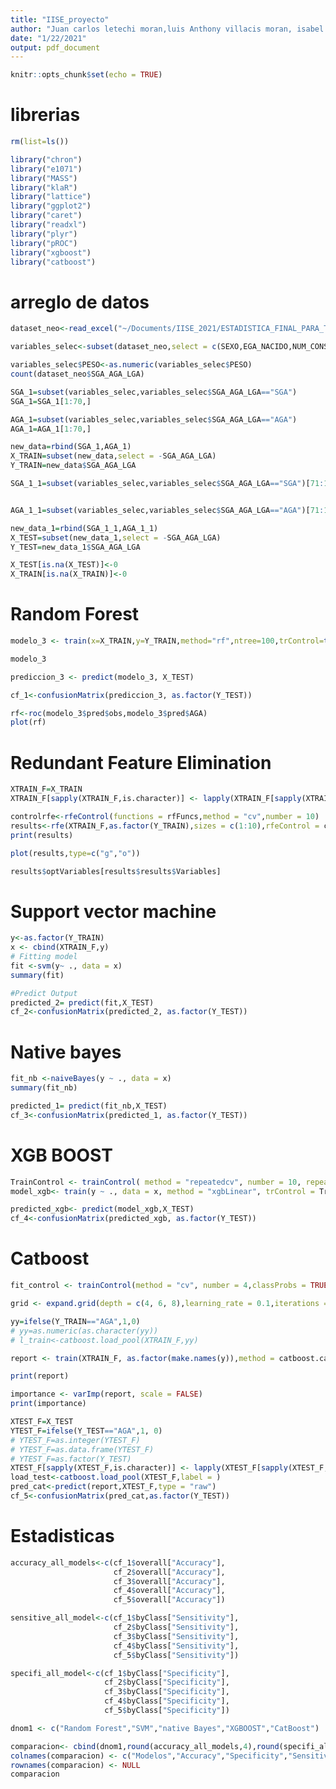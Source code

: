 ```yaml
---
title: "IISE_proyecto"
author: "Juan carlos letechi moran,luis Anthony villacis moran, isabel alcivar"
date: "1/22/2021"
output: pdf_document
---
```


```r
knitr::opts_chunk$set(echo = TRUE)
```
# librerias
```r

rm(list=ls())

library("chron")
library("e1071")
library("MASS")
library("klaR")
library("lattice")
library("ggplot2")
library("caret")
library("readxl")
library("plyr")
library("pROC")
library("xgboost")
library("catboost")
```
# arreglo de datos
```r
dataset_neo<-read_excel("~/Documents/IISE_2021/ESTADISTICA_FINAL_PARA_TESIS.xlsx")

```
```r
variables_selec<-subset(dataset_neo,select = c(SEXO,EGA_NACIDO,NUM_CONSULTAS,EGA_ACTUAL,APGAR_1M,APGAR_5M,APGAR_10M,PESO,TALLA,PC,SGA_AGA_LGA))

variables_selec$PESO<-as.numeric(variables_selec$PESO)
count(dataset_neo$SGA_AGA_LGA)
```
```r
SGA_1=subset(variables_selec,variables_selec$SGA_AGA_LGA=="SGA")
SGA_1=SGA_1[1:70,]

AGA_1=subset(variables_selec,variables_selec$SGA_AGA_LGA=="AGA")
AGA_1=AGA_1[1:70,]

new_data=rbind(SGA_1,AGA_1)
X_TRAIN=subset(new_data,select = -SGA_AGA_LGA)
Y_TRAIN=new_data$SGA_AGA_LGA
```

```r
SGA_1_1=subset(variables_selec,variables_selec$SGA_AGA_LGA=="SGA")[71:102,]


AGA_1_1=subset(variables_selec,variables_selec$SGA_AGA_LGA=="AGA")[71:102,]

new_data_1=rbind(SGA_1_1,AGA_1_1)
X_TEST=subset(new_data_1,select = -SGA_AGA_LGA)
Y_TEST=new_data_1$SGA_AGA_LGA

X_TEST[is.na(X_TEST)]<-0
X_TRAIN[is.na(X_TRAIN)]<-0

```

# Random Forest
```r
modelo_3 <- train(x=X_TRAIN,y=Y_TRAIN,method="rf",ntree=100,trControl=trainControl(method='cv',number=20,summaryFunction=twoClassSummary,classProbs=TRUE,savePredictions=TRUE))

modelo_3
```
```r
prediccion_3 <- predict(modelo_3, X_TEST)

cf_1<-confusionMatrix(prediccion_3, as.factor(Y_TEST))
```

```r
rf<-roc(modelo_3$pred$obs,modelo_3$pred$AGA)
plot(rf)
```

# Redundant Feature Elimination
```r
XTRAIN_F=X_TRAIN
XTRAIN_F[sapply(XTRAIN_F,is.character)] <- lapply(XTRAIN_F[sapply(XTRAIN_F, is.character)], as.factor)

controlrfe<-rfeControl(functions = rfFuncs,method = "cv",number = 10)
results<-rfe(XTRAIN_F,as.factor(Y_TRAIN),sizes = c(1:10),rfeControl = controlrfe)
print(results)
```

```r

plot(results,type=c("g","o"))

```
```r

results$optVariables[results$results$Variables]

```
# Support vector machine
```r
y<-as.factor(Y_TRAIN)
x <- cbind(XTRAIN_F,y)
# Fitting model
fit <-svm(y~ ., data = x)
summary(fit)

```

```r
#Predict Output 
predicted_2= predict(fit,X_TEST)
cf_2<-confusionMatrix(predicted_2, as.factor(Y_TEST))

```

# Native bayes
```r
fit_nb <-naiveBayes(y ~ ., data = x)
summary(fit_nb)

```

```r
predicted_1= predict(fit_nb,X_TEST)
cf_3<-confusionMatrix(predicted_1, as.factor(Y_TEST))
```
# XGB BOOST

```r
TrainControl <- trainControl( method = "repeatedcv", number = 10, repeats = 4)
model_xgb<- train(y ~ ., data = x, method = "xgbLinear", trControl = TrainControl,verbose = FALSE)
```


```r
predicted_xgb<- predict(model_xgb,X_TEST)
cf_4<-confusionMatrix(predicted_xgb, as.factor(Y_TEST))
```

# Catboost
```r
fit_control <- trainControl(method = "cv", number = 4,classProbs = TRUE)

grid <- expand.grid(depth = c(4, 6, 8),learning_rate = 0.1,iterations =100, l2_leaf_reg = 1e-3,            rsm = 0.95, border_count = 64)

yy=ifelse(Y_TRAIN=="AGA",1,0)
# yy=as.numeric(as.character(yy))
# l_train<-catboost.load_pool(XTRAIN_F,yy)

report <- train(XTRAIN_F, as.factor(make.names(y)),method = catboost.caret, preProc = NULL,tuneGrid = grid, trControl = fit_control)

print(report)

```
```r
importance <- varImp(report, scale = FALSE)
print(importance)

```

```r
XTEST_F=X_TEST
YTEST_F=ifelse(Y_TEST=="AGA",1, 0)
# YTEST_F=as.integer(YTEST_F)
# YTEST_F=as.data.frame(YTEST_F)
# YTEST_F=as.factor(Y_TEST)
XTEST_F[sapply(XTEST_F,is.character)] <- lapply(XTEST_F[sapply(XTEST_F, is.character)], as.factor)
load_test<-catboost.load_pool(XTEST_F,label = )
pred_cat<-predict(report,XTEST_F,type = "raw")
cf_5<-confusionMatrix(pred_cat,as.factor(Y_TEST))
```
# Estadisticas

```r
accuracy_all_models<-c(cf_1$overall["Accuracy"],
                       cf_2$overall["Accuracy"],
                       cf_3$overall["Accuracy"],
                       cf_4$overall["Accuracy"],
                       cf_5$overall["Accuracy"])

sensitive_all_model<-c(cf_1$byClass["Sensitivity"],
                       cf_2$byClass["Sensitivity"],
                       cf_3$byClass["Sensitivity"],
                       cf_4$byClass["Sensitivity"],
                       cf_5$byClass["Sensitivity"])

specifi_all_model<-c(cf_1$byClass["Specificity"],
                     cf_2$byClass["Specificity"],
                     cf_3$byClass["Specificity"],
                     cf_4$byClass["Specificity"],
                     cf_5$byClass["Specificity"])

dnom1 <- c("Random Forest","SVM","native Bayes","XGBOOST","CatBoost")

comparacion<- cbind(dnom1,round(accuracy_all_models,4),round(specifi_all_model,4),round(sensitive_all_model,4))
colnames(comparacion) <- c("Modelos","Accuracy","Specificity","Sensitivity")
rownames(comparacion) <- NULL
comparacion


```

